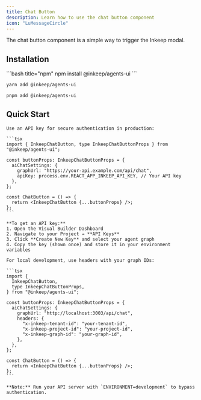 ```yaml
---
title: Chat Button
description: Learn how to use the chat button component
icon: "LuMessageCircle"
---
```


The chat button component is a simple way to trigger the Inkeep modal.

## Installation

<CodeGroup>
```bash title="npm"
npm install @inkeep/agents-ui
```

```bash title="yarn"
yarn add @inkeep/agents-ui
```

```bash title="pnpm"
pnpm add @inkeep/agents-ui
```

</CodeGroup>

## Quick Start

<Tabs>
  <Tab title="Production">
    
    Use an API key for secure authentication in production:
    
    ```tsx
    import { InkeepChatButton, type InkeepChatButtonProps } from "@inkeep/agents-ui";

    const buttonProps: InkeepChatButtonProps = {
      aiChatSettings: {
        graphUrl: "https://your-api.example.com/api/chat",
        apiKey: process.env.REACT_APP_INKEEP_API_KEY, // Your API key
      },
    };

    const ChatButton = () => {
      return <InkeepChatButton {...buttonProps} />;
    };
    ```

    **To get an API key:**
    1. Open the Visual Builder Dashboard
    2. Navigate to your Project → **API Keys**
    3. Click **Create New Key** and select your agent graph
    4. Copy the key (shown once) and store it in your environment variables

  </Tab>
  
  <Tab title="Development">
    
    For local development, use headers with your graph IDs:
    
    ```tsx
    import {
      InkeepChatButton,
      type InkeepChatButtonProps,
    } from "@inkeep/agents-ui";

    const buttonProps: InkeepChatButtonProps = {
      aiChatSettings: {
        graphUrl: "http://localhost:3003/api/chat",
        headers: {
          "x-inkeep-tenant-id": "your-tenant-id",
          "x-inkeep-project-id": "your-project-id",
          "x-inkeep-graph-id": "your-graph-id",
        },
      },
    };

    const ChatButton = () => {
      return <InkeepChatButton {...buttonProps} />;
    };
    ```

    **Note:** Run your API server with `ENVIRONMENT=development` to bypass authentication.

  </Tab>
</Tabs>
